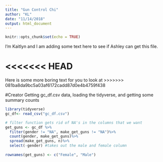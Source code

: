 ```yaml
---
title: "Gun Control Chi"
author: "KL"
date: "11/14/2018"
output: html_document
---
```


```r
knitr::opts_chunk$set(echo = TRUE)
```

I'm Kaitlyn and I am adding some text here to see if Ashley can get this file.

<<<<<<< HEAD
=======
Here is some more boring text for you to look at
>>>>>>> 081ba8da9bc5a03af6172cadd87d0e4b4759f438


#Creator
Getting gc_df.csv data, loading the tidyverse, and getting some summary counts
```r

library(tidyverse)
gc_df<- read_csv("gc_df.csv")

# filter function gets rid of NA's in the columns that we want
get_guns <- gc_df %>%
  filter(gender != "NA", make_get_guns != "NA")%>%
  count(gender, make_get_guns)%>%
  spread(make_get_guns, n)%>%
  select(-gender) #takes out the male and female column
  
rownames(get_guns) <- c("Female", "Male")
  
```


